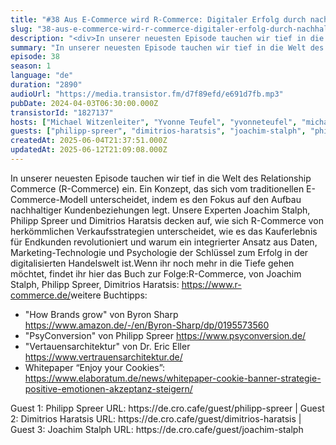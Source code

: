 ```yaml
---
title: "#38 Aus E-Commerce wird R-Commerce: Digitaler Erfolg durch nachhaltige Kundenbeziehungen - mit Joachim Stalph, Philipp Spreer und Dimitrios Haratsis"
slug: "38-aus-e-commerce-wird-r-commerce-digitaler-erfolg-durch-nachhaltige-kundenbeziehungen-mit-joachim-stalph-philipp-spreer-und-dimitrios-haratsis"
description: "<div>In unserer neuesten Episode tauchen wir tief in die Welt des Relationship Commerce (R-Commerce) ein. Ein Konzept, das sich vom traditionellen E-Commerce-Modell unterscheidet, indem es den Fokus auf den Aufbau nachhaltiger Kundenbeziehungen legt. Unsere Experten Joachim Stalph, Philipp Spreer und Dimitrios Haratsis decken auf, wie sich R-Commerce von herkömmlichen Verkaufsstrategien unterscheidet, wie es das Kauferlebnis für Endkunden revolutioniert und warum ein integrierter Ansatz aus Daten, Marketing-Technologie und Psychologie der Schlüssel zum Erfolg in der digitalisierten Handelswelt ist.Wenn ihr noch mehr in die Tiefe gehen möchtet, findet ihr hier das Buch zur Folge:R-Commerce, von Joachim Stalph, Philipp Spreer, Dimitrios Haratsis: <a href=\"https://www.r-commerce.de/\">https://www.r-commerce.de/</a>weitere Buchtipps:</div><ul><li>\"How Brands grow\" von Byron Sharp <a href=\"https://www.amazon.de/-/en/Byron-Sharp/dp/0195573560\">https://www.amazon.de/-/en/Byron-Sharp/dp/0195573560</a></li><li>\"PsyConversion\" von Philipp Spreer <a href=\"https://www.psyconversion.de/\">https://www.psyconversion.de/</a></li><li>\"Vertauensarchitektur\" von Dr. Eric Eller <a href=\"https://www.vertrauensarchitektur.de/\">https://www.vertrauensarchitektur.de/</a></li><li>Whitepaper “Enjoy your Cookies”: <a href=\"https://www.elaboratum.de/news/whitepaper-cookie-banner-strategie-positive-emotionen-akzeptanz-steigern/\">https://www.elaboratum.de/news/whitepaper-cookie-banner-strategie-positive-emotionen-akzeptanz-steigern/</a></li></ul><div>&nbsp;Guest 1: Philipp Spreer URL: https://de.cro.cafe/guest/philipp-spreer | Guest 2: Dimitrios Haratsis URL: https://de.cro.cafe/guest/dimitrios-haratsis | Guest 3: Joachim Stalph URL: https://de.cro.cafe/guest/joachim-stalph&nbsp;</div>"
summary: "In unserer neuesten Episode tauchen wir tief in die Welt des Relationship Commerce (R-Commerce) ein. Ein Konzept, das sich vom traditionellen E-Commerce-Modell unterscheidet, indem es den Fokus auf den Aufbau nachhaltiger Kundenbeziehungen legt. Unsere Experten Joachim Stalph, Philipp Spreer und Dimitrios Haratsis decken auf, wie sich R-Commerce von herkömmlichen Verkaufsstrategien unterscheidet, wie es das Kauferlebnis für Endkunden revolutioniert und warum ein integrierter Ansatz aus Daten, Marketing-Technologie und Psychologie der Schlüssel zum Erfolg in der digitalisierten Handelswelt ist.Wenn ihr noch mehr in die Tiefe gehen möchtet, findet ihr hier das Buch zur Folge:R-Commerce, von Joachim Stalph, Philipp Spreer, Dimitrios Haratsis: https://www.r-commerce.de/weitere Buchtipps:\"How Brands grow\" von Byron Sharp https://www.amazon.de/-/en/Byron-Sharp/dp/0195573560\"PsyConversion\" von Philipp Spreer https://www.psyconversion.de/\"Vertauensarchitektur\" von Dr. Eric Eller https://www.vertrauensarchitektur.de/Whitepaper “Enjoy your Cookies”: https://www.elaboratum.de/news/whitepaper-cookie-banner-strategie-positive-emotionen-akzeptanz-steigern/ Guest 1: Philipp Spreer URL: https://de.cro.cafe/guest/philipp-spreer | Guest 2: Dimitrios Haratsis URL: https://de.cro.cafe/guest/dimitrios-haratsis | Guest 3: Joachim Stalph URL: https://de.cro.cafe/guest/joachim-stalph "
episode: 38
season: 1
language: "de"
duration: "2890"
audioUrl: "https://media.transistor.fm/d7f89efd/e691d7fb.mp3"
pubDate: 2024-04-03T06:30:00.000Z
transistorId: "1827137"
hosts: ["Michael Witzenleiter", "Yvonne Teufel", "yvonneteufel", "michaelwitzenleiter"]
guests: ["philipp-spreer", "dimitrios-haratsis", "joachim-stalph", "philipp-spreer", "dimitrios-haratsis", "joachim-stalph"]
createdAt: 2025-06-04T21:37:51.000Z
updatedAt: 2025-06-12T21:09:08.000Z
---
```


In unserer neuesten Episode tauchen wir tief in die Welt des Relationship Commerce (R-Commerce) ein. Ein Konzept, das sich vom traditionellen E-Commerce-Modell unterscheidet, indem es den Fokus auf den Aufbau nachhaltiger Kundenbeziehungen legt. Unsere Experten Joachim Stalph, Philipp Spreer und Dimitrios Haratsis decken auf, wie sich R-Commerce von herkömmlichen Verkaufsstrategien unterscheidet, wie es das Kauferlebnis für Endkunden revolutioniert und warum ein integrierter Ansatz aus Daten, Marketing-Technologie und Psychologie der Schlüssel zum Erfolg in der digitalisierten Handelswelt ist.Wenn ihr noch mehr in die Tiefe gehen möchtet, findet ihr hier das Buch zur Folge:R-Commerce, von Joachim Stalph, Philipp Spreer, Dimitrios Haratsis: <a href="https://www.r-commerce.de/">https://www.r-commerce.de/</a>weitere Buchtipps:
<ul><li>"How Brands grow" von Byron Sharp <a href="https://www.amazon.de/-/en/Byron-Sharp/dp/0195573560">https://www.amazon.de/-/en/Byron-Sharp/dp/0195573560</a></li><li>"PsyConversion" von Philipp Spreer <a href="https://www.psyconversion.de/">https://www.psyconversion.de/</a></li><li>"Vertauensarchitektur" von Dr. Eric Eller <a href="https://www.vertrauensarchitektur.de/">https://www.vertrauensarchitektur.de/</a></li><li>Whitepaper “Enjoy your Cookies”: <a href="https://www.elaboratum.de/news/whitepaper-cookie-banner-strategie-positive-emotionen-akzeptanz-steigern/">https://www.elaboratum.de/news/whitepaper-cookie-banner-strategie-positive-emotionen-akzeptanz-steigern/</a></li></ul> Guest 1: Philipp Spreer URL: https://de.cro.cafe/guest/philipp-spreer | Guest 2: Dimitrios Haratsis URL: https://de.cro.cafe/guest/dimitrios-haratsis | Guest 3: Joachim Stalph URL: https://de.cro.cafe/guest/joachim-stalph
